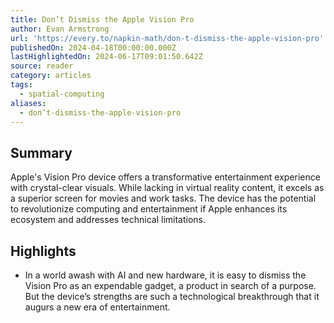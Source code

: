 ```yaml
---
title: Don’t Dismiss the Apple Vision Pro
author: Evan Armstrong
url: 'https://every.to/napkin-math/don-t-dismiss-the-apple-vision-pro'
publishedOn: 2024-04-18T00:00:00.000Z
lastHighlightedOn: 2024-06-17T09:01:50.642Z
source: reader
category: articles
tags:
  - spatial-computing
aliases:
  - don’t-dismiss-the-apple-vision-pro
---
```

## Summary

Apple's Vision Pro device offers a transformative entertainment experience with crystal-clear visuals. While lacking in virtual reality content, it excels as a superior screen for movies and work tasks. The device has the potential to revolutionize computing and entertainment if Apple enhances its ecosystem and addresses technical limitations.

## Highlights
- In a world awash with AI and new hardware, it is easy to dismiss the Vision Pro as an expendable gadget, a product in search of a purpose. But the device’s strengths are such a technological breakthrough that it augurs a new era of entertainment.
